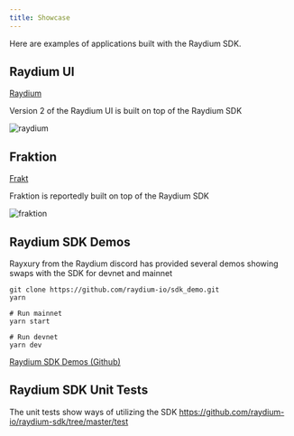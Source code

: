 ```yaml
---
title: Showcase
---
```


Here are examples of applications built with the Raydium SDK.

## Raydium UI 

[Raydium](https://raydium.io/)

Version 2 of the Raydium UI is built on top of the Raydium SDK

![raydium](/img/raydium.png)


## Fraktion

[Frakt](https://www.fraktion.art/)

Fraktion is reportedly built on top of the Raydium SDK

![fraktion](/img/fraktion.png)

## Raydium SDK Demos

Rayxury from the Raydium discord has provided several demos showing 
swaps with the SDK for devnet and mainnet

```
git clone https://github.com/raydium-io/sdk_demo.git
yarn

# Run mainnet
yarn start

# Run devnet
yarn dev
```

[Raydium SDK Demos (Github)](https://github.com/raydium-io/sdk_demo/)

## Raydium SDK Unit Tests

The unit tests show ways of utilizing the SDK https://github.com/raydium-io/raydium-sdk/tree/master/test